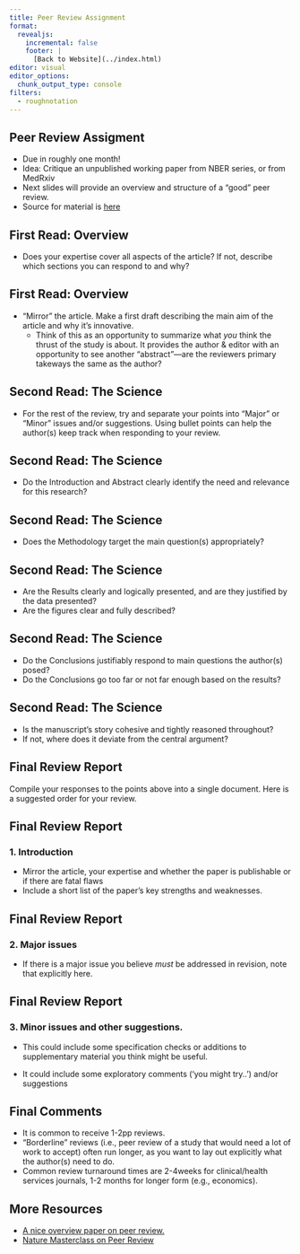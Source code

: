 ```yaml
---
title: Peer Review Assignment
format: 
  revealjs:
    incremental: false
    footer: |
      [Back to Website](../index.html) 
editor: visual
editor_options: 
  chunk_output_type: console
filters:
  - roughnotation  
---
```


## Peer Review Assigment

- Due in roughly one month!
- Idea: Critique an unpublished working paper from NBER series, or from MedRxiv 
- Next slides will provide an overview and structure of a "good" peer review. 
- Source for material is [here](https://www.scisnack.com/wp-content/uploads/2018/10/A-Peer-Review-Process-Guide.pdf)


## First Read: Overview

- Does your expertise cover all aspects of the article? If not, describe which sections you can respond to and why?

## First Read: Overview

::: incremental

- “Mirror” the article. Make a first draft describing the main aim of the article and why it’s innovative.
  - Think of this as an opportunity to summarize what *you* think the thrust of the study is about. It provides the author & editor with an opportunity to see another "abstract"---are the reviewers primary takeways the same as the author? 

::: 


## Second Read: The Science

- For the rest of the review, try and separate your points into “Major” or “Minor” issues and/or suggestions. Using bullet points can help the author(s) keep track when responding to your review.

## Second Read: The Science

- Do the Introduction and Abstract clearly identify the need and relevance for this research?



## Second Read: The Science

- Does the Methodology target the main question(s) appropriately?



## Second Read: The Science

- Are the Results clearly and logically presented, and are they justified by the data presented? 
- Are the figures clear and fully described? 



## Second Read: The Science

- Do the Conclusions justifiably respond to main questions the author(s) posed? 
- Do the Conclusions go too far or not far enough based on the results?



## Second Read: The Science

- Is the manuscript’s story cohesive and tightly reasoned throughout? 
- If not, where does it deviate from the central argument?


## Final Review Report

Compile your responses to the points above into a single document. Here is a suggested order for your review. 

## Final Review Report

### 1. Introduction
  - Mirror the article, your expertise and whether the paper is publishable or if there are fatal flaws
  - Include a short list of the paper’s key strengths and weaknesses. 

## Final Review Report

### 2. Major issues
  - If there is a major issue you believe *must* be addressed in revision, note that explicitly here. 
  

## Final Review Report

### 3. Minor issues and other suggestions. 

- This could include some specification checks or additions to supplementary material you think might be useful. 

- It could include some exploratory comments ('you might try..') and/or suggestions 

## Final Comments 

- It is common to receive 1-2pp reviews. 
- "Borderline" reviews (i.e., peer review of a study that would need a lot of work to accept) often run longer, as you want to lay out explicitly what the author(s) need to do. 
- Common review turnaround times are 2-4weeks for clinical/health services journals, 1-2 months for longer form (e.g., economics).

## More Resources

- [A nice overview paper on peer review.](https://osf.io/fjue7/download) 
- [Nature Masterclass on Peer Review](https://masterclasses.nature.com/online-course-on-peer-review/16507836)

